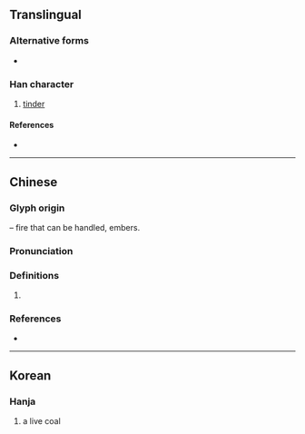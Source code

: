 {{also|关}}
{{character info/new}}
==Translingual==

===Alternative forms===
* {{l|mul|关}} {{qualifier|in complex characters such as [[朕]]}}

===Han character===
{{Han char|rn=86|rad=火|as=03|sn=7|four=|canj=FT|ids=⿱火廾}}

# [[tinder]]

====References====
* {{Han ref|kx=0666.110|dkj=18871|hdz=32189.080|uh=7077|ud=28791}}

----

==Chinese==
{{zh-forms}}

===Glyph origin===
{{Han compound|火|t1=fire|廾|t2=hands|ls=ic}} – fire that can be handled, embers.

===Pronunciation===
{{zh-pron
|m=zhuàn
|c=zyun6
|cat=
}}

===Definitions===
{{zh-hanzi}}

# {{rfdef|zh}}

===References===
* {{R:yue:Jyutping Database}}

----

==Korean==

===Hanja===
{{ko-hanja|hangeul=선|eumhun=|rv=seon|mr=sŏn|y=sen}}

# a live coal
